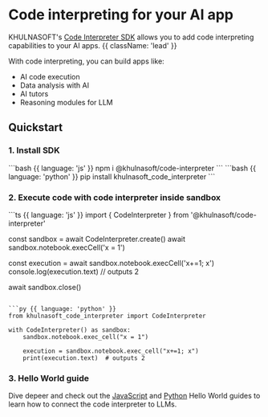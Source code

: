 
<HeroPattern />

# Code interpreting for your AI app
KHULNASOFT's [Code Interpreter SDK](https://github.com/khulnasoft/code-interpreter) allows you to add code interpreting capabilities to your AI apps. {{ className: 'lead' }}

With code interpreting, you can build apps like:
- AI code execution
- Data analysis with AI
- AI tutors
- Reasoning modules for LLM

## Quickstart

### 1. Install SDK
<CodeGroup isRunnable={false}>
```bash {{ language: 'js' }}
npm i @khulnasoft/code-interpreter
```
```bash {{ language: 'python' }}
pip install khulnasoft_code_interpreter
```
</CodeGroup>

### 2. Execute code with code interpreter inside sandbox
<CodeGroup isRunnable={false}>
```ts {{ language: 'js' }}
import { CodeInterpreter } from '@khulnasoft/code-interpreter'

const sandbox = await CodeInterpreter.create()
await sandbox.notebook.execCell('x = 1')

const execution = await sandbox.notebook.execCell('x+=1; x')
console.log(execution.text)  // outputs 2

await sandbox.close()
```

```py {{ language: 'python' }}
from khulnasoft_code_interpreter import CodeInterpreter

with CodeInterpreter() as sandbox:
    sandbox.notebook.exec_cell("x = 1")

    execution = sandbox.notebook.exec_cell("x+=1; x")
    print(execution.text)  # outputs 2
```
</CodeGroup>

### 3. Hello World guide
Dive depeer and check out the [JavaScript](/docs/hello-world/js) and [Python](/docs/hello-world/py) Hello World guides to learn how to connect the code interpreter to LLMs.

